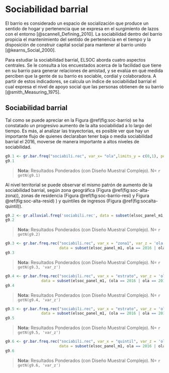 # Sociabilidad barrial

El barrio es considerado un espacio de socialización que produce un sentido de hogar y pertenencia que se expresa en el surgimiento de lazos con el entorno [@scannell_Defining_2010]. La sociabilidad dentro del barrio propicia el mantenimiento del sentido de pertenencia en el tiempo y la disposición de construir capital social para mantener al barrio unido [@kearns_Social_2000].

Para estudiar la sociabilidad barrial, ELSOC aborda cuatro aspectos centrales. Se le consulta a los encuestados acerca de la facilidad que tiene en su barrio para generar relaciones de amistad, y se evalúa en qué medida perciben que la gente de su barrio es sociable, cordial y colaboradora. A partir de estos indicadores, se calcula un índice de sociabilidad barrial el cual expresa el nivel de apoyo social que las personas obtienen de su barrio [@smith_Measuring_1975].

## Sociabilidad barrial

Tal como se puede apreciar en la Figura \@ref(fig:soc-barrio) se ha constatado un progresivo aumento de la alta sociabilidad a lo largo del tiempo. Es más, al analizar las trayectorias, es posible ver que hay un importante flujo de quienes declaraban tener baja o media sociabilidad barrial el 2016, moverse de manera importante a altos niveles de sociabilidad.

<!-- ### 9.1 Sociabilidad Barrial, según ola de estudio -->
```r
g9.1 <- gr.bar.freq("sociabili.rec", var_x= "ola",limits_y = c(0,1), posicion = 'stack')
g9.1 
```

> **Nota:** Resultados Ponderados (con Diseño Muestral Complejo). N=  `r getN(g9.1)` 


Al nivel territorial se puede observar el mismo patrón de aumento de la sociabilidad barrial, según zona geográfica (Figura \@ref(fig:soc-alta-zona)), zonas de residencia (Figura  \@ref(fig:soc-barrio-resi)  y Figura \@ref(fig:soc-alta-resid) ) y quintiles de ingresos (Figura \@ref(fig:socalta-quintil)).
 

<!-- ### 9.2 Cambios en Sociabilidad Barrial, según ola de estudio. Porcentaje con sociabilidad barrial "Alta". -->
```r
g9.2 <- gr.alluvial.freq('sociabili.rec', data = subset(elsoc_panel_m1, ola == 2016 | ola == 2019))
g9.2
```

> **Nota:** Resultados Ponderados (con Diseño Muestral Complejo). N=  `r getN(g9.2)` 

<!-- ### 9.3 Porcentaje de Sociabilidad Barrial "Alta", según ola de estudio y zona geográfica -->
```r
g9.3 <- gr.bar.freq.rec("sociabili.rec", var_x = "zona1", var_z = 'ola',
                        data = subset(elsoc_panel_m1, ola == 2016 | ola == 2019), REC = 'Alta', limits_y = c(0,.8))
g9.3
```


> **Nota:** Resultados Ponderados (con Diseño Muestral Complejo). N= `r getN(g9.3, 'var_z')` 

<!-- ### 9.4 Porcentaje de Sociabilidad Barrial "Alta", según ola de estudio y zona de residencia -->
```r
g9.4 <- gr.bar.freq.rec("sociabili.rec", var_x = "estrato", var_z = 'ola', REC = 'Alta', limits_y = c(0,.8),
                data = subset(elsoc_panel_m1, (ola == 2016 | ola == 2019) & (estrato == 'Gran Santiago' | estrato == 'Gran Valparaíso' | estrato == 'Gran Concepción')))
g9.4

```


> **Nota:** Resultados Ponderados (con Diseño Muestral Complejo). N=  `r getN(g9.4, 'var_z')` 


<!-- ### 9.5 Porcentaje de Sociabilidad Barrial "Alta", según ola de estudio y zona de residencia -->
```r
g9.5 <- gr.bar.freq.rec("sociabili.rec", var_x = "estrato", var_z = 'ola', REC = 'Alta', limits_y = c(0,.8),
                data = subset(elsoc_panel_m1, (ola == 2016 | ola == 2019) & !(estrato == 'Gran Santiago' | estrato == 'Gran Valparaíso' | estrato == 'Gran Concepción')))
g9.5
```


> **Nota:** Resultados Ponderados (con Diseño Muestral Complejo). N= `r getN(g9.5, 'var_z')` 



<!-- ### 9.6 Porcentaje con Índice de Sociabilidad Barrial "Alta", según ola de estudio y quintil de ingresos del hogar -->
```r
g9.6 <- gr.bar.freq.rec("sociabili.rec", var_x = "quintil", var_z = 'ola', 
                        data = subset(elsoc_panel_m1, ola == 2016 | ola == 2019), REC = 'Alta', limits_y = c(0,.8))
g9.6
```

> **Nota:** Resultados Ponderados (con Diseño Muestral Complejo). N= `r getN(g9.6, 'var_z')` 

